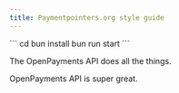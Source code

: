 ```yaml
---
title: Paymentpointers.org style guide
---
```



<Card title="After a Starlight upgrade" icon="star">
```
cd <to project folder>
bun install
bun run start
```
</Card>

The <LinkOut href="https://openpayments.dev/">OpenPayments API</LinkOut> does all the things.

<LinkOut href="https://openpayments.dev/">OpenPayments API</LinkOut> is super great.